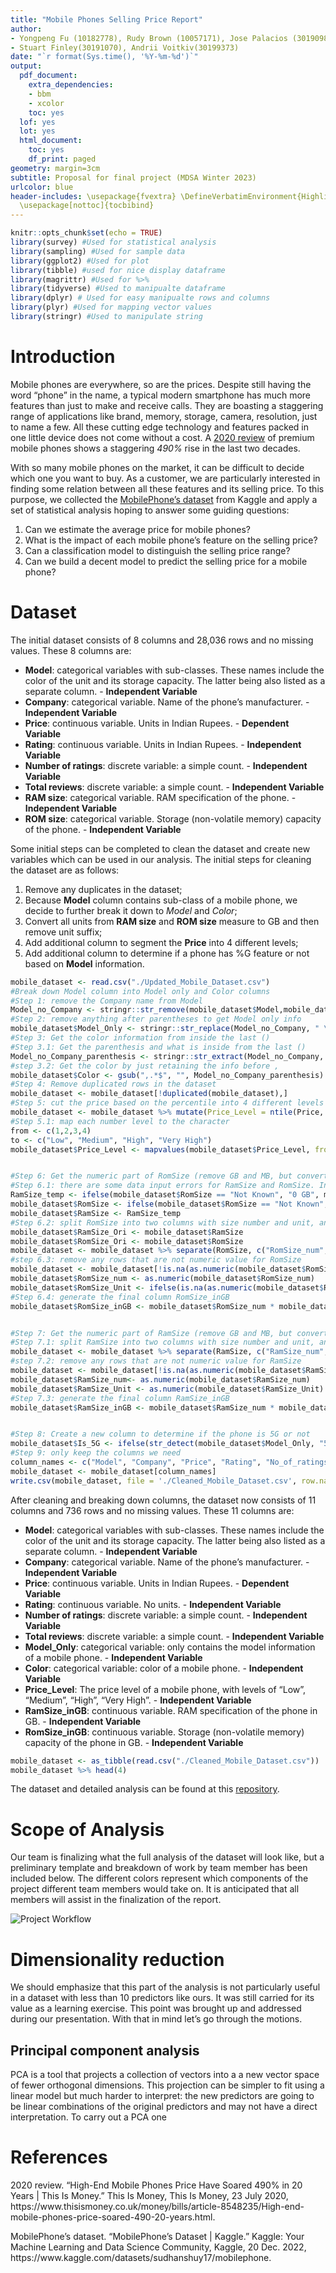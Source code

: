 ```yaml
---
title: "Mobile Phones Selling Price Report"
author:
- Yongpeng Fu (10182778), Rudy Brown (10057171), Jose Palacios (30190988),
- Stuart Finley(30191070), Andrii Voitkiv(30199373)
date: "`r format(Sys.time(), '%Y-%m-%d')`"
output:
  pdf_document:
    extra_dependencies:
    - bbm
    - xcolor
    toc: yes
  lof: yes
  lot: yes
  html_document:
    toc: yes
    df_print: paged
geometry: margin=3cm
subtitle: Proposal for final project (MDSA Winter 2023)
urlcolor: blue
header-includes: \usepackage{fvextra} \DefineVerbatimEnvironment{Highlighting}{Verbatim}{breaklines,commandchars=\\\{\}}
  \usepackage[nottoc]{tocbibind}
---
```



```r
knitr::opts_chunk$set(echo = TRUE)
library(survey) #Used for statistical analysis
library(sampling) #Used for sample data
library(ggplot2) #Used for plot
library(tibble) #used for nice display dataframe
library(magrittr) #Used for %>% 
library(tidyverse) #Used to manipualte dataframe
library(dplyr) # Used for easy manipualte rows and columns
library(plyr) #Used for mapping vector values
library(stringr) #Used to manipulate string
```


\pagebreak

# Introduction

Mobile phones are everywhere, so are the prices. Despite still having the word "phone" in the name, a typical modern smartphone has much more features than just to make and receive calls. They are boasting a staggering range of applications like brand, memory, storage, camera, resolution, just to name a few. All these cutting edge technology and features packed in one little device does not come without a cost. A [2020 review](https://www.thisismoney.co.uk/money/bills/article-8548235/High-end-mobile-phones-price-soared-490-20-years.html) of premium mobile phones shows a staggering _490%_ rise in the last two decades.

With so many mobile phones on the market, it can be difficult to decide which one you want to buy. As a customer, we are particularly interested in finding some relation between all these features and its selling price. To this purpose, we collected the [MobilePhone's dataset](https://www.kaggle.com/datasets/sudhanshuy17/mobilephone) from Kaggle and apply a set of statistical analysis hoping to answer some guiding questions:

1. Can we estimate the average price for mobile phones?
2. What is the impact of each mobile phone's feature on the selling price?
3. Can a classification model to distinguish the selling price range?
3. Can we build a decent model to predict the selling price for a mobile phone?


# Dataset

The initial dataset consists of 8 columns and 28,036 rows and no missing values. These 8 columns are:

* **Model**: categorical variables with sub-classes. These names include the color of the unit
and its storage capacity. The latter being also listed as a separate column. - **Independent Variable**
* **Company**: categorical variable. Name of the phone's manufacturer. - **Independent Variable**
* **Price**: continuous variable. Units in Indian Rupees. - **Dependent Variable**
* **Rating**: continuous variable. Units in Indian Rupees. - **Independent Variable**
* **Number of ratings**: discrete variable: a simple count. - **Independent Variable**
* **Total reviews**: discrete variable: a simple count. - **Independent Variable**
* **RAM size**: categorical variable. RAM specification of the phone. - **Independent Variable**
* **ROM size**: categorical variable. Storage (non-volatile memory) capacity of the phone. - **Independent Variable**

Some initial steps can be completed to clean the dataset and create new variables which can be used in our analysis. The initial steps for cleaning the dataset are as follows:

1. Remove any duplicates in the dataset;
2. Because **Model** column contains sub-class of a mobile phone, we decide to further break it down to _Model_ and _Color_;
3. Convert all units from **RAM size** and **ROM size** measure to GB and then remove unit suffix;
4. Add additional column to segment the **Price** into 4 different levels;
5. Add additional column to determine if a phone has %G feature or not based on **Model** information.

```r
mobile_dataset <- read.csv("./Updated_Mobile_Dataset.csv")
#Break down Model column into Model only and Color columns
#Step 1: remove the Company name from Model
Model_no_Company <- stringr::str_remove(mobile_dataset$Model,mobile_dataset$Company) %>% trimws(., which = c("both"))
#Step 2: remove anything after parentheses to get Model only info
mobile_dataset$Model_Only <- stringr::str_replace(Model_no_Company, " \\s*\\([^\\)]+\\)", "")
#Step 3: Get the color information from inside the last ()
#Step 3.1: Get the parenthesis and what is inside from the last ()
Model_no_Company_parenthesis <- stringr::str_extract(Model_no_Company, "(?<=\\()([^()]*?)(?=\\)[^()]*$)")
#step 3.2: Get the color by just retaining the info before ,
mobile_dataset$Color <- gsub(",.*$", "", Model_no_Company_parenthesis)
#Step 4: Remove duplicated rows in the dataset
mobile_dataset <- mobile_dataset[!duplicated(mobile_dataset),]
#Step 5: cut the price based on the percentile into 4 different levels
mobile_dataset <- mobile_dataset %>% mutate(Price_Level = ntile(Price, n = 4))
#Step 5.1: map each number level to the character
from <- c(1,2,3,4)
to <- c("Low", "Medium", "High", "Very High")
mobile_dataset$Price_Level <- mapvalues(mobile_dataset$Price_Level, from = from, to = to)


#Step 6: Get the numeric part of RomSize (remove GB and MB, but convert MB to GB), discard any record that no numeric in RomSize
#Step 6.1: there are some data input errors for RamSize and RomSize. In the records where RomSize is "Not Known" are swapped with RamSize, so we need to correct that.
RamSize_temp <- ifelse(mobile_dataset$RomSize == "Not Known", "0 GB", mobile_dataset$RamSize)
mobile_dataset$RomSize <- ifelse(mobile_dataset$RomSize == "Not Known", mobile_dataset$RamSize, mobile_dataset$RomSize)
mobile_dataset$RamSize <- RamSize_temp
#Step 6.2: split RomSize into two columns with size number and unit, and convert MB to 1/1000GB, KB to 1/1000000GB
mobile_dataset$RamSize_Ori <- mobile_dataset$RamSize
mobile_dataset$RomSize_Ori <- mobile_dataset$RomSize
mobile_dataset <- mobile_dataset %>% separate(RomSize, c("RomSize_num", "RomSize_Unit")) %>% mutate(RomSize_Unit= mapvalues(.$RomSize_Unit, from = c("GB", "MB", "KB"), to = c(1, 1/1000, 1/1000000)))
#step 6.3: remove any rows that are not numeric value for RomSize
mobile_dataset <- mobile_dataset[!is.na(as.numeric(mobile_dataset$RomSize_num)),]
mobile_dataset$RomSize_num <- as.numeric(mobile_dataset$RomSize_num)
mobile_dataset$RomSize_Unit <- ifelse(is.na(as.numeric(mobile_dataset$RomSize_Unit)), 0, as.numeric(mobile_dataset$RomSize_Unit))
#Step 6.4: generate the final column RomSize_inGB
mobile_dataset$RomSize_inGB <- mobile_dataset$RomSize_num * mobile_dataset$RomSize_Unit


#Step 7: Get the numeric part of RamSize (remove GB and MB, but convert MB to GB), discard any record that no numeric in RamSize
#Step 7.1: split RamSize into two columns with size number and unit, and convert MB to 1/1000GB
mobile_dataset <- mobile_dataset %>% separate(RamSize, c("RamSize_num", "RamSize_Unit")) %>% mutate(RamSize_Unit= mapvalues(.$RamSize_Unit, from = c("GB", "MB"), to = c(1, 1/1000)))
#step 7.2: remove any rows that are not numeric value for RamSize
mobile_dataset <- mobile_dataset[!is.na(as.numeric(mobile_dataset$RamSize_num)),]
mobile_dataset$RamSize_num<- as.numeric(mobile_dataset$RamSize_num)
mobile_dataset$RamSize_Unit <- as.numeric(mobile_dataset$RamSize_Unit)
#Step 7.3: generate the final column RamSize_inGB
mobile_dataset$RamSize_inGB <- mobile_dataset$RamSize_num * mobile_dataset$RamSize_Unit


#Step 8: Create a new column to determine if the phone is 5G or not
mobile_dataset$Is_5G <- ifelse(str_detect(mobile_dataset$Model_Only, "5G"), "Yes", "No")
#Step 9: only keep the columns we need
column_names <- c("Model", "Company", "Price", "Rating", "No_of_ratings", "TotalReviwes", "Model_Only", "Color", "Price_Level", "RamSize_inGB", "RomSize_inGB", "RamSize_Ori", "RomSize_Ori", "Is_5G" )
mobile_dataset <- mobile_dataset[column_names]
write.csv(mobile_dataset, file = './Cleaned_Mobile_Dataset.csv', row.names = F)
```

After cleaning and breaking down columns, the dataset now consists of 11 columns and 736 rows and no missing values. These 11 columns are:

* **Model**: categorical variables with sub-classes. These names include the color of the unit
and its storage capacity. The latter being also listed as a separate column. - **Independent Variable**
* **Company**: categorical variable. Name of the phone's manufacturer. - **Independent Variable**
* **Price**: continuous variable. Units in Indian Rupees. - **Dependent Variable**
* **Rating**: continuous variable. No units. - **Independent Variable**
* **Number of ratings**: discrete variable: a simple count. - **Independent Variable**
* **Total reviews**: discrete variable: a simple count. - **Independent Variable**
* **Model_Only**: categorical variable: only contains the model information of a mobile phone. - **Independent Variable**
* **Color**: categorical variable: color of a mobile phone. - **Independent Variable**
* **Price_Level**: The price level of a mobile phone, with levels of "Low", "Medium", "High", "Very High". - **Independent Variable**
* **RamSize_inGB**: continuous variable. RAM specification of the phone in GB. - **Independent Variable**
* **RomSize_inGB**: continuous variable. Storage (non-volatile memory) capacity of the phone in GB. - **Independent Variable**


```r
mobile_dataset <- as_tibble(read.csv("./Cleaned_Mobile_Dataset.csv"))
mobile_dataset %>% head(4)
```
The dataset and detailed analysis can be found at this [repository](https://github.com/YongpengFu/Statistical-Model-for-Mobile-Phones). 

# Scope of Analysis

Our team is finalizing what the full analysis of the dataset will look like, but a preliminary template and breakdown of work by team member has been included below. The different colors represent which components of the project different team members would take on. It is anticipated that all members will assist in the finalization of the report.

![Project Workflow](./Img/project-workflow.png)
\pagebreak

# Dimensionality reduction

We should emphasize that this part of the analysis is not particularly useful in a dataset with less than 10 predictors like ours. It was still carried for its value as a learning exercise. This point was brought up and addressed during our presentation. With that in mind let's go through the motions.

## Principal component analysis

PCA is a tool that projects a collection of vectors into a a new vector space of fewer orthogonal dimensions. This projection can be simpler to fit
using a linear model but much harder to interpret: the new predictors are going to be linear combinations of the original predictors and may not have a direct interpretation. To carry out a PCA one 

# References

2020 review. “High-End Mobile Phones Price Have Soared 490% in 20 Years | This Is Money.” This Is Money, This Is Money, 23 July 2020, https://www.thisismoney.co.uk/money/bills/article-8548235/High-end-mobile-phones-price-soared-490-20-years.html.  

MobilePhone's dataset. “MobilePhone’s Dataset | Kaggle.” Kaggle: Your Machine Learning and Data Science Community, Kaggle, 20 Dec. 2022, https://www.kaggle.com/datasets/sudhanshuy17/mobilephone.
